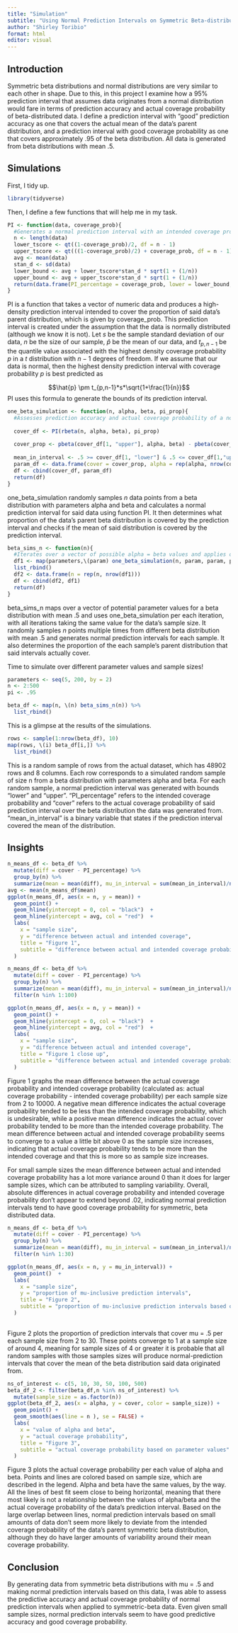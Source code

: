 ```yaml
---
title: "Simulation"
subtitle: "Using Normal Prediction Intervals on Symmetric Beta-distributed data"
author: "Shirley Toribio"
format: html
editor: visual
---
```


## Introduction

Symmetric beta distributions and normal distributions are very similar to each other in shape. Due to this, in this project I examine how a 95% prediction interval that assumes data originates from a normal distribution would fare in terms of prediction accuracy and actual coverage probability of beta-distributed data. I define a prediction interval with "good" prediction accuracy as one that covers the actual mean of the data's parent distribution, and a prediction interval with good coverage probability as one that covers approximately .95 of the beta distribution. All data is generated from beta distributions with mean .5.

## Simulations

First, I tidy up.

```r
library(tidyverse)
```

Then, I define a few functions that will help me in my task.

```r
PI <- function(data, coverage_prob){ 
  #Generates a normal prediction interval with an intended coverage probability of coverage_prob based on a vector of numeric data
  n <- length(data)
  lower_tscore <- qt((1-coverage_prob)/2, df = n - 1)
  upper_tscore <- qt(((1-coverage_prob)/2) + coverage_prob, df = n - 1)
  avg <- mean(data)
  stan_d <- sd(data)
  lower_bound <- avg + lower_tscore*stan_d * sqrt(1 + (1/n))
  upper_bound <- avg + upper_tscore*stan_d * sqrt(1 + (1/n))
  return(data.frame(PI_percentage = coverage_prob, lower = lower_bound, upper = upper_bound))
}
```

PI is a function that takes a vector of numeric data and produces a high-density prediction interval intended to cover the proportion of said data's parent distribution, which is given by coverage_prob. This prediction interval is created under the assumption that the data is normally distributed (although we know it is not). Let $s$ be the sample standard deviation of our data, $n$ be the size of our sample, $\hat{p}$ be the mean of our data, and $t_{p,n-1}$ be the quantile value associated with the highest density coverage probability $p$ in a $t$ distribution with $n-1$ degrees of freedom. If we assume that our data is normal, then the highest density prediction interval with coverage probability $p$ is best predicted as 

$$\hat{p} \pm t_{p,n-1}*s*\sqrt{1+\frac{1}{n}}$$
PI uses this formula to generate the bounds of its prediction interval.


```r

one_beta_simulation <- function(n, alpha, beta, pi_prop){
  #Assesses prediction accuracy and actual coverage probability of a normal prediction interval when used on a vector of numeric data of size n. The numeric data is generated from a beta distribution with parameters alpha and beta.
  
  cover_df <- PI(rbeta(n, alpha, beta), pi_prop)
  
  cover_prop <- pbeta(cover_df[1, "upper"], alpha, beta) - pbeta(cover_df[1, "lower"], alpha, beta) #this is the proportion of the data's parent distribution that is actually covered by the normal prediction interval generated for said data.
  
  mean_in_interval <- .5 >= cover_df[1, "lower"] & .5 <= cover_df[1,"upper"]
  param_df <- data.frame(cover = cover_prop, alpha = rep(alpha, nrow(cover_df)), beta = rep(beta, nrow(cover_df)), mean_in_interval = mean_in_interval)
  df <- cbind(cover_df, param_df)
  return(df)
}
```

one_beta_simulation randomly samples $n$ data points from a beta distribution with parameters alpha and beta and calculates a normal prediction interval for said data using function PI. It then determines what proportion of the data's parent beta distribution is covered by the prediction interval and checks if the mean of said distribution is covered by the prediction interval.


```r

beta_sims_n <- function(n){
  #Iterates over a vector of possible alpha = beta values and applies one_beta_simulation to each possible value of alpha/beta. All simulations use data of sample size n.
  df1 <- map(parameters,\(param) one_beta_simulation(n, param, param, pi) ) %>%
  list_rbind()
  df2 <- data.frame(n = rep(n, nrow(df1)))
  df <- cbind(df2, df1)
  return(df)
}
```

beta_sims_n maps over a vector of potential parameter values for a beta distribution with mean $.5$ and uses one_beta_simulation per each iteration, with all iterations taking the same value for the data's sample size. It randomly samples $n$ points multiple times from different beta distribution with mean .5 and generates normal prediction intervals for each sample. It also determines the proportion of the each sample's parent distribution that said intervals actually cover.



Time to simulate over different parameter values and sample sizes!

```r
parameters <- seq(5, 200, by = 2)
n <- 2:500
pi <- .95

beta_df <- map(n, \(n) beta_sims_n(n)) %>%
  list_rbind()
```

This is a glimpse at the results of the simulations.

```r
rows <- sample(1:nrow(beta_df), 10)
map(rows, \(i) beta_df[i,]) %>%
  list_rbind()
```

This is a random sample of rows from the actual dataset, which has 48902 rows and 8 columns. Each row corresponds to a simulated random sample of size n from a beta distribution with parameters alpha and beta. For each random sample, a normal prediction interval was generated with bounds "lower" and "upper". "PI_percentage" refers to the intended coverage probability and "cover" refers to the actual coverage probability of said prediction interval over the beta distribution the data was generated from. "mean_in_interval" is a binary variable that states if the prediction interval covered the mean of the distribution.

## Insights

```r
n_means_df <- beta_df %>%
  mutate(diff = cover - PI_percentage) %>%
  group_by(n) %>%
  summarize(mean = mean(diff), mu_in_interval = sum(mean_in_interval)/n())
avg <- mean(n_means_df$mean)
ggplot(n_means_df, aes(x = n, y = mean)) + 
  geom_point() + 
  geom_hline(yintercept = 0, col = "black")  +
  geom_hline(yintercept = avg, col = "red")  +
  labs(
    x = "sample size",
    y = "difference between actual and intended coverage",
    title = "Figure 1",
    subtitle = "difference between actual and intended coverage probability based on sample size",
  )

n_means_df <- beta_df %>%
  mutate(diff = cover - PI_percentage) %>%
  group_by(n) %>%
  summarize(mean = mean(diff), mu_in_interval = sum(mean_in_interval)/n()) %>%
  filter(n %in% 1:100)

ggplot(n_means_df, aes(x = n, y = mean)) + 
  geom_point() + 
  geom_hline(yintercept = 0, col = "black")  +
  geom_hline(yintercept = avg, col = "red")  +
  labs(
    x = "sample size",
    y = "difference between actual and intended coverage",
    title = "Figure 1 close up",
    subtitle = "difference between actual and intended coverage probability based on sample size",
  )
```

Figure 1 graphs the mean difference between the actual coverage probability and intended coverage probability (calculated as: actual coverage probability - intended coverage probability) per each sample size from 2 to 10000. A negative mean difference indicates the actual coverage probability tended to be less than the intended coverage probability, which is undesirable, while a positive mean difference indicates the actual cover probability tended to be more than the intended coverage probability. The mean difference between actual and intended coverage probability seems to converge to a value a little bit above 0 as the sample size increases, indicating that actual coverage probability tends to be more than the intended coverage and that this is more so as sample size increases.

For small sample sizes the mean difference between actual and intended coverage probability has a lot more variance around 0 than it does for larger sample sizes, which can be attributed to sampling variability. Overall, absolute differences in actual coverage probability and intended coverage probability don't appear to extend beyond .02, indicating normal prediction intervals tend to have good coverage probability for symmetric, beta distributed data.

```r
n_means_df <- beta_df %>%
  mutate(diff = cover - PI_percentage) %>%
  group_by(n) %>%
  summarize(mean = mean(diff), mu_in_interval = sum(mean_in_interval)/n()) %>%
  filter(n %in% 1:30)

ggplot(n_means_df, aes(x = n, y = mu_in_interval)) + 
  geom_point()  +
  labs(
    x = "sample size",
    y = "proportion of mu-inclusive prediction intervals",
    title = "Figure 2",
    subtitle = "proportion of mu-inclusive prediction intervals based on sample size"
  )
  
```

Figure 2 plots the proportion of prediction intervals that cover mu = .5 per each sample size from 2 to 30. These points converge to 1 at a sample size of around 4, meaning for sample sizes of 4 or greater it is probable that all random samples with those samples sizes will produce normal-prediction intervals that cover the mean of the beta distribution said data originated from. 

```r
ns_of_interest <- c(5, 10, 30, 50, 100, 500)
beta_df_2 <- filter(beta_df,n %in% ns_of_interest) %>%
  mutate(sample_size = as.factor(n))
ggplot(beta_df_2, aes(x = alpha, y = cover, color = sample_size)) +
  geom_point() +
  geom_smooth(aes(line = n ), se = FALSE) +
  labs(
    x = "value of alpha and beta",
    y = "actual coverage probability",
    title = "Figure 3",
    subtitle = "actual coverage probability based on parameter values"
  )


```

Figure 3 plots the actual coverage probability per each value of alpha and beta. Points and lines are colored based on sample size, which are described in the legend. Alpha and beta have the same values, by the way. All the lines of best fit seem close to being horizontal, meaning that there most likely is not a relationship between the values of alpha/beta and the actual coverage probability of the data's prediction interval. Based on the large overlap between lines, normal prediction intervals based on small amounts of data don't seem more likely to deviate from the intended coverage probability of the data's parent symmetric beta distribution, although they do have larger amounts of variability around their mean coverage probability.


## Conclusion

By generating data from symmetric beta distributions with mu = .5 and making normal prediction intervals based on this data, I was able to assess the predictive accuracy and actual coverage probability of normal prediction intervals when applied to symmetric-beta data. Even given small sample sizes, normal prediction intervals seem to have good predictive accuracy and good coverage probability.
